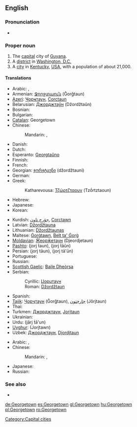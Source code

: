 {{slim-wikipedia|Georgetown (disambiguation)}}
{{also|George Town}}
==English==
{{wikipedia}}

===Pronunciation===
* {{homophones|George Town}}

===Proper noun===
{{en-proper noun}}

# The [[capital]] city of [[Guyana]].
# A [[district]] in [[Washington, D.C.]]
# A [[city]] in [[Kentucky]], [[United States|USA]], with a population of about 21,000.

====Translations====
{{trans-top|capital of Guyana}}
* Arabic: {{t|ar|جورجتاون|m|tr=jurjtawn}},  {{t|ar|جورج تاون|m|tr=jurj tawn}}
* Armenian: [[Ջորջտաուն]] (Ǧorǧtaun)
* [[Azeri]]: [[Ҹорҹтаун]], [[Corctaun]]
* Belarusian: [[Джорджтаўн]] (Džordžtaŭn)
* Bosnian: {{t-|bs|Džordžtaun|m}}
* Bulgarian: {{t-|bg|Джорджтаун}}
* [[Catalan]]: Georgetown
* Chinese:
*: Mandarin: {{t|cmn|喬治敦|sc=Hani}},  {{t|cmn|乔治敦|tr=Qiáozhìdūn|sc=Hani}}
* Danish: {{t-|da|Georgetown}}
* Dutch: {{t-|nl|Georgetown}}
* Esperanto: [[Georgtaŭno]]
* Finnish: {{t-|fi|Georgetown}}
* French: {{t-|fr|Georgetown}}
* Georgian: [[ჯორჯტაუნი]] (džordžtauni)
* German: {{t+|de|Georgetown}}
* Greek:  {{t|el|Τζόρτζταουν|tr=Tzórtztaoun}}
*: Katharevousa: [[Τζώρτζταουν]] (Tzṓrtztaoun)
* Hebrew: {{t|he|ג'ורג' טאון}}
* Japanese: {{t|ja|ジョージタウン|tr=Jōjitaun}}
* Korean: {{t+|ko|조지타운|tr=Jojitaun|sc=Hang}}
{{trans-mid}}
* Kurdish: [[جۆرج تاون]], [[Corctawn]]
* Latvian: [[Džordžtauna]]
* Lithuanian: [[Džordžtaunas]]
* Maltese: [[Ġorġtawn]], [[Belt ta' Ġorġ]]
* [[Moldavian]]: [[Ӂеорӂетаун]] (Djeordjetaun)
* [[Pashto]]: {{PAchar|[[جورج ټون]]}} (jorj ṫaun), {{PAchar|[[جورج ټاون]]}} (jorj ṫāūn)
* Persian: {{fa-Arab|[[جورج تاون]]}} (jorj tāun), {{fa-Arab|[[جورج تائون]]}} (jorj tā'ūn)
* Portuguese: {{t-|pt|Georgetown}}
* Russian: {{t-|ru|Джорджтаун|m|tr=Džórdžtaun, Džordžtáun}}
* [[Scottish Gaelic]]: [[Baile Dheòrsa]]
* Serbian:
*: Cyrillic: [[Џорџтаун#Serbian|Џорџтаун]] {{m}}
*: Roman: [[Džordžtaun#Serbian|Džordžtaun]] {{m}}
* Spanish: {{t+|es|Georgetown}}
* [[Tajik]]: [[Ҷорҷтаун]] (Ǧorǧtaun), [[جارجتون]] (Jôrjtaun)
* Thai: {{Thai|[[จอร์จทาวน์]]}}
* Turkmen: [[Джорджтаун]], [[Jorjtaun]]
* Ukrainian: {{t-|uk|Джорджтаун|xs=Ukrainian}}
* Urdu: {{ur-Arab|[[جارج ٹاؤن]]}} (jārj ṫā'un)
* [[Uyghur]]: {{ug-Arab|[[جورجتاۋن]]}} (Jorjtawn)
* Uzbek: [[Джорджтаун]], [[Djordjtaun]]
{{trans-bottom}}

{{trans-top|district of Washington, DC}}
* Arabic: {{t|ar|جورجتاون|m|tr=jurjtawn}},  {{t|ar|جورج تاون|m|tr=jurj tawn}}
* Chinese:
*: Mandarin: {{t|cmn|喬治敦|sc=Hani}},  {{t|cmn|乔治敦|tr=Qiáozhìdūn|sc=Hani}}
{{trans-mid}}
* Japanese: {{t|ja|ジョージタウン|tr=Jōjitaun}}
* Russian: {{t-|ru|Джорджтаун|m|tr=Džórdžtaun, Džordžtáun}}
{{trans-bottom}}

===See also===
* {{pedia}}

[[Category:Capital cities]]

[[de:Georgetown]]
[[es:Georgetown]]
[[gl:Georgetown]]
[[hu:Georgetown]]
[[pl:Georgetown]]
[[ro:Georgetown]]